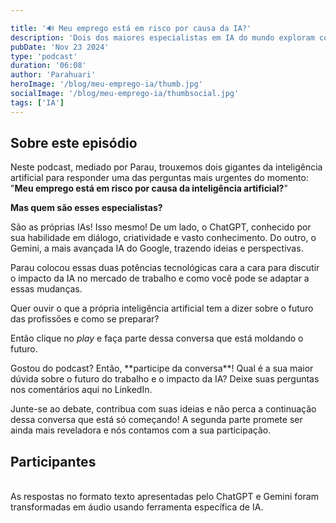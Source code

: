 ```yaml
---

title: '🔊 Meu emprego está em risco por causa da IA?'
description: 'Dois dos maiores especialistas em IA do mundo exploram como a inteligência artificial está transformando o mercado de trabalho.'
pubDate: 'Nov 23 2024'
type: 'podcast'
duration: '06:08'
author: 'Parahuari'
heroImage: '/blog/meu-emprego-ia/thumb.jpg'
socialImage: '/blog/meu-emprego-ia/thumbsocial.jpg'
tags: ['IA']
---
```


## Sobre este episódio
Neste podcast, mediado por Parau, trouxemos dois gigantes da inteligência artificial para responder uma das perguntas mais urgentes do momento: "**Meu emprego está em risco por causa da inteligência artificial?**"

**Mas quem são esses especialistas?**

São as próprias IAs! Isso mesmo! De um lado, o ChatGPT, conhecido por sua habilidade em diálogo, criatividade e vasto conhecimento. Do outro, o Gemini, a mais avançada IA do Google, trazendo ideias e perspectivas.

Parau colocou essas duas potências tecnológicas cara a cara para discutir o impacto da IA no mercado de trabalho e como você pode se adaptar a essas mudanças.

<i class="fas fa-lightbulb me-2 small fw-bold" style="color: gold;text-shadow: 0 0 1px black, 0 0 2px black;"></i>Quer ouvir o que a própria inteligência artificial tem a dizer sobre o futuro das profissões e como se preparar?

<i class="fas fa-headphones me-2 small fw-bold"></i>Então clique no *play* e faça parte dessa conversa que está moldando o futuro.
<div class="d-flex align-items-center border p-sm-3 rounded mb-4">
  <div class="w-100">
    <div class="player-wrapper bg-light rounded">
      <audio class="player-audio" crossorigin>
        <source src="/blog/meu-emprego-ia/podcast.mp3" type="audio/mp3" />
      </audio>
    </div>
  </div>
</div>
Gostou do podcast? <i class="fas fa-microphone" style="color: gold; text-shadow: 0 0 1px black, 0 0 2px black;"></i> Então, **participe da conversa**! 
Qual é a sua maior dúvida sobre o futuro do trabalho e o impacto da IA? Deixe suas perguntas nos comentários aqui no LinkedIn.

Junte-se ao debate, contribua com suas ideias e não perca a continuação dessa conversa que está só começando! A segunda parte promete ser ainda mais reveladora e nós contamos com a sua participação.
## Participantes
<Parau />
<ChatGPT />
<Gemini />

<br />
<div style="text-align: left;" class="badge text-bg-warning mb-2"><i class="fas fa-asterisk me-2 small fw-bold"></i>As respostas no formato texto apresentadas pelo ChatGPT e Gemini foram transformadas em áudio usando ferramenta específica de IA.</div>